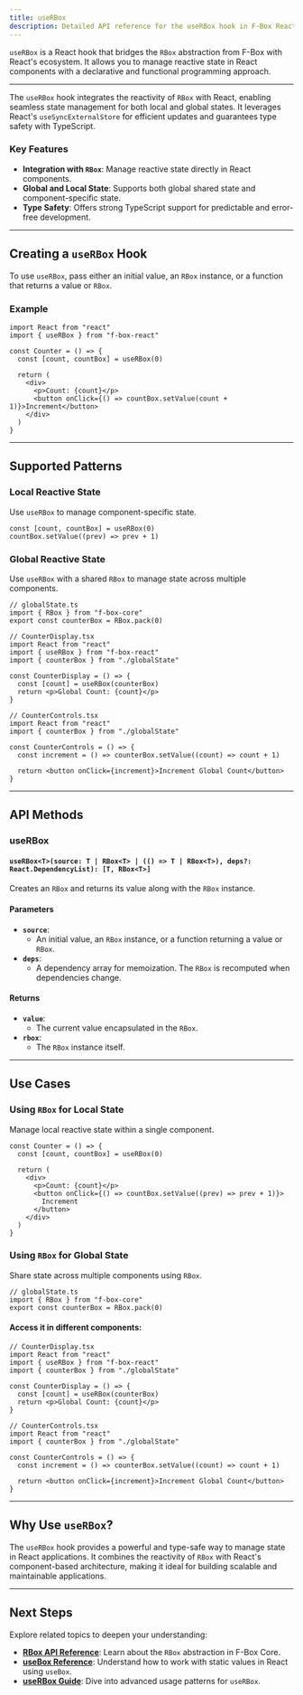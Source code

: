 ```yaml
---
title: useRBox
description: Detailed API reference for the useRBox hook in F-Box React.
---
```


`useRBox` is a React hook that bridges the `RBox` abstraction from F-Box with React's ecosystem. It allows you to manage reactive state in React components with a declarative and functional programming approach.

---

The `useRBox` hook integrates the reactivity of `RBox` with React, enabling seamless state management for both local and global states. It leverages React's `useSyncExternalStore` for efficient updates and guarantees type safety with TypeScript.

### Key Features

- **Integration with `RBox`**: Manage reactive state directly in React components.
- **Global and Local State**: Supports both global shared state and component-specific state.
- **Type Safety**: Offers strong TypeScript support for predictable and error-free development.

---

## Creating a `useRBox` Hook

To use `useRBox`, pass either an initial value, an `RBox` instance, or a function that returns a value or `RBox`.

### Example

```tsx
import React from "react"
import { useRBox } from "f-box-react"

const Counter = () => {
  const [count, countBox] = useRBox(0)

  return (
    <div>
      <p>Count: {count}</p>
      <button onClick={() => countBox.setValue(count + 1)}>Increment</button>
    </div>
  )
}
```

---

## Supported Patterns

### Local Reactive State

Use `useRBox` to manage component-specific state.

```tsx
const [count, countBox] = useRBox(0)
countBox.setValue((prev) => prev + 1)
```

### Global Reactive State

Use `useRBox` with a shared `RBox` to manage state across multiple components.

```tsx
// globalState.ts
import { RBox } from "f-box-core"
export const counterBox = RBox.pack(0)
```

```tsx
// CounterDisplay.tsx
import React from "react"
import { useRBox } from "f-box-react"
import { counterBox } from "./globalState"

const CounterDisplay = () => {
  const [count] = useRBox(counterBox)
  return <p>Global Count: {count}</p>
}
```

```tsx
// CounterControls.tsx
import React from "react"
import { counterBox } from "./globalState"

const CounterControls = () => {
  const increment = () => counterBox.setValue((count) => count + 1)

  return <button onClick={increment}>Increment Global Count</button>
}
```

---

## API Methods

### useRBox

#### `useRBox<T>(source: T | RBox<T> | (() => T | RBox<T>), deps?: React.DependencyList): [T, RBox<T>]`

Creates an `RBox` and returns its value along with the `RBox` instance.

#### Parameters

- **`source`**:
  - An initial value, an `RBox` instance, or a function returning a value or `RBox`.
- **`deps`**:
  - A dependency array for memoization. The `RBox` is recomputed when dependencies change.

#### Returns

- **`value`**:
  - The current value encapsulated in the `RBox`.
- **`rbox`**:
  - The `RBox` instance itself.

---

## Use Cases

### Using `RBox` for Local State

Manage local reactive state within a single component.

```tsx
const Counter = () => {
  const [count, countBox] = useRBox(0)

  return (
    <div>
      <p>Count: {count}</p>
      <button onClick={() => countBox.setValue((prev) => prev + 1)}>
        Increment
      </button>
    </div>
  )
}
```

### Using `RBox` for Global State

Share state across multiple components using `RBox`.

```tsx
// globalState.ts
import { RBox } from "f-box-core"
export const counterBox = RBox.pack(0)
```

#### Access it in different components:

```tsx
// CounterDisplay.tsx
import React from "react"
import { useRBox } from "f-box-react"
import { counterBox } from "./globalState"

const CounterDisplay = () => {
  const [count] = useRBox(counterBox)
  return <p>Global Count: {count}</p>
}
```

```tsx
// CounterControls.tsx
import React from "react"
import { counterBox } from "./globalState"

const CounterControls = () => {
  const increment = () => counterBox.setValue((count) => count + 1)

  return <button onClick={increment}>Increment Global Count</button>
}
```

---

## Why Use `useRBox`?

The `useRBox` hook provides a powerful and type-safe way to manage state in React applications. It combines the reactivity of `RBox` with React's component-based architecture, making it ideal for building scalable and maintainable applications.

---

## Next Steps

Explore related topics to deepen your understanding:

- **[RBox API Reference](/f-box-core/reference/rbox)**: Learn about the `RBox` abstraction in F-Box Core.
- **[useBox Reference](/f-box-react/reference/use-box)**: Understand how to work with static values in React using `useBox`.
- **[useRBox Guide](/f-box-react/guides/use-rbox)**: Dive into advanced usage patterns for `useRBox`.
````
